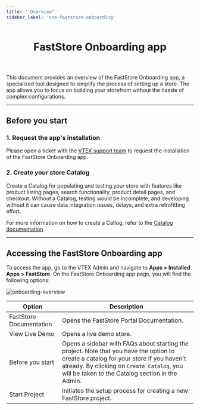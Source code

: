```yaml
---
title: ' Overview'
sidebar_label: 'one-faststore-onboarding'
---
```



<header>

# FastStore Onboarding app

</header>

This document provides an overview of the FastStore Onboarding app, a specialized tool designed to simplify the process of setting up a store. The app allows you to focus on building your storefront without the hassle of complex configurations.

---

## Before you start

### 1. Request the app's installation

Please open a ticket with the [VTEX support team](https://help.vtex.com/support) to request the installation of the FastStore Onboarding app.


### 2. Create your store Catalog

Create a Catalog for populating and testing your store with features like product listing pages, search functionality, product detail pages, and checkout. Without a Catalog, testing would be incomplete, and developing without it can cause data integration issues, delays, and extra retrofitting effort.

For more information on how to create a Catlog, refer to the [Catalog documentation](https://help.vtex.com/en/tracks/catalog-101--5AF0XfnjfWeopIFBgs3LIQ/3rA2tTpIoEXdv2nzC27zxR).

---

## Accessing the FastStore Onboarding app

To access the app, go to the VTEX Admin and navigate to **Apps > Installed Apps > FastStore**. On the FastStore Onboarding app page, you will find the following options:

![onboarding-overview](https://vtexhelp.vtexassets.com/assets/docs/src/onboarding-welcome___6f555fad8cf8cca100aebbddcc04c950.png)

| Option                  | Description                                                                                                                                                                                                                             |
| ----------------------- | --------------------------------------------------------------------------------------------------------------------------------------------------------------------------------------------------------------------------------------- |
| FastStore Documentation | Opens the FastStore Portal Documentation.                                                                                                                                                                                              |
| View Live Demo          | Opens a live demo store.                                                                                                                                                                                                             |
| Before you start        | Opens a sidebar with FAQs about starting the project. Note that you have the option to create a catalog for your store if you haven't already. By clicking on `Create Catalog`, you will be taken to the Catalog section in the Admin.  |
| Start Project           | Initiates the setup process for creating a new FastStore project.                                                                                                                                                                         |
